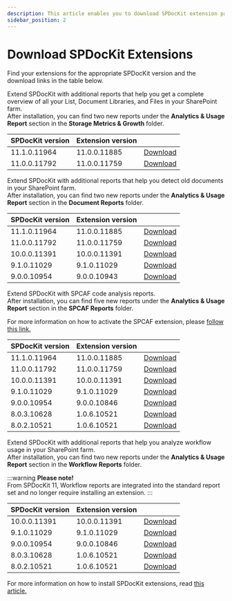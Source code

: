 ```yaml
---
description: This article enables you to download SPDocKit extension packages.
sidebar_position: 2
---
```


# Download SPDocKit Extensions

Find your extensions for the appropriate SPDocKit version and the download links in the table below.


<Tabs>
<TabItem value="storage" label="Storage Reports">

Extend SPDocKit with additional reports that help you get a complete overview of all your List, Document Libraries, and Files in your SharePoint farm.  
After installation, you can find two new reports under the **Analytics & Usage Report** section in the **Storage Metrics & Growth** folder.

| SPDocKit version | Extension version |  |
| :--- | :--- | :--- |
| 11.1.0.11964 | 11.0.0.11885 | [Download](https://extensions.syskit.com/api/v2/package/syskit.spdockit.plugins.storagereports/11.0.0.11885) |
| 11.0.0.11792 | 11.0.0.11759 | [Download](https://extensions.syskit.com/api/v2/package/syskit.spdockit.plugins.storagereports/11.0.0.11759) |

</TabItem>
<TabItem value="document" label="Document Usage">

Extend SPDocKit with additional reports that help you detect old documents in your SharePoint farm.  
After installation, you can find two new reports under the **Analytics & Usage Report** section in the **Document Reports** folder.

| SPDocKit version | Extension version |  |
| :--- | :--- | :--- |
| 11.1.0.11964 | 11.0.0.11885 | [Download](https://extensions.syskit.com/api/v2/package/syskit.spdockit.plugins.documentusage/11.0.0.11885) |
| 11.0.0.11792 | 11.0.0.11759 | [Download](https://extensions.syskit.com/api/v2/package/syskit.spdockit.plugins.documentusage/11.0.0.11759) |
| 10.0.0.11391 | 10.0.0.11391 | [Download](https://extensions.syskit.com/api/v2/package/syskit.spdockit.plugins.documentusage/10.0.0.11391) |
| 9.1.0.11029 | 9.1.0.11029 | [Download](https://extensions.syskit.com/api/v2/package/syskit.spdockit.plugins.documentusage/9.1.0.11029) |
| 9.0.0.10954 | 9.0.0.10943 | [Download](https://extensions.syskit.com/api/v2/package/syskit.spdockit.plugins.documentusage/9.0.0.10943) |

</TabItem>
<TabItem value="spcaf" label="SPCAF">

Extend SPDocKit with SPCAF code analysis reports.  
After installation, you can find five new reports under the **Analytics & Usage Report** section in the **SPCAF Reports** folder.

For more information on how to activate the SPCAF extension, please [follow this link.](activate-spcaf-extension.md)

| SPDocKit version | Extension version |  |
| :--- | :--- | :--- |
| 11.1.0.11964 | 11.0.0.11885 | [Download](https://extensions.syskit.com/api/v2/package/syskit.spdockit.plugins.spcaf/11.0.0.11885) |
| 11.0.0.11792 | 11.0.0.11759 | [Download](https://extensions.syskit.com/api/v2/package/syskit.spdockit.plugins.spcaf/11.0.0.11759) |
| 10.0.0.11391 | 10.0.0.11391 | [Download](https://extensions.syskit.com/api/v2/package/syskit.spdockit.plugins.spcaf/10.0.0.11391) |
| 9.1.0.11029 | 9.1.0.11029 | [Download](https://extensions.syskit.com/api/v2/package/syskit.spdockit.plugins.spcaf/9.1.0.11029) |
| 9.0.0.10954 | 9.0.0.10846 | [Download](https://extensions.syskit.com/api/v2/package/syskit.spdockit.plugins.spcaf/9.0.0.10846) |
| 8.0.3.10628 | 1.0.6.10521 | [Download](https://extensions.syskit.com/api/v2/package/acceleratio.spdockit.plugins.spcaf/1.0.6.10521) |
| 8.0.2.10521 | 1.0.6.10521 | [Download](https://extensions.syskit.com/api/v2/package/acceleratio.spdockit.plugins.spcaf/1.0.6.10521) |

</TabItem>
<TabItem value="workflow" label="Workflow Analytics">

Extend SPDocKit with additional reports that help you analyze workflow usage in your SharePoint farm.  
After installation, you can find two new reports under the **Analytics & Usage Report** section in the **Workflow Reports** folder.

:::warning
**Please note!**  
From SPDocKit 11, Workflow reports are integrated into the standard report set and no longer require installing an extension.
:::

| SPDocKit version | Extension version |  |
| :--- | :--- | :--- |
| 10.0.0.11391 | 10.0.0.11391 | [Download](https://extensions.syskit.com/api/v2/package/syskit.spdockit.plugins.workflowanalytics/10.0.0.11391) |
| 9.1.0.11029 | 9.1.0.11029 | [Download](https://extensions.syskit.com/api/v2/package/syskit.spdockit.plugins.workflowanalytics/9.1.0.11029) |
| 9.0.0.10954 | 9.0.0.10846 | [Download](https://extensions.syskit.com/api/v2/package/syskit.spdockit.plugins.workflowanalytics/9.0.0.10846) |
| 8.0.3.10628 | 1.0.6.10521 | [Download](https://extensions.syskit.com/api/v2/package/acceleratio.spdockit.plugins.workflowanalytics/1.0.6.10521) |
| 8.0.2.10521 | 1.0.6.10521 | [Download](https://extensions.syskit.com/api/v2/package/acceleratio.spdockit.plugins.workflowanalytics/1.0.6.10521) |

</TabItem>
</Tabs>

For more information on how to install SPDocKit extensions, read [this article.](install-spdockit-extensions.md)

